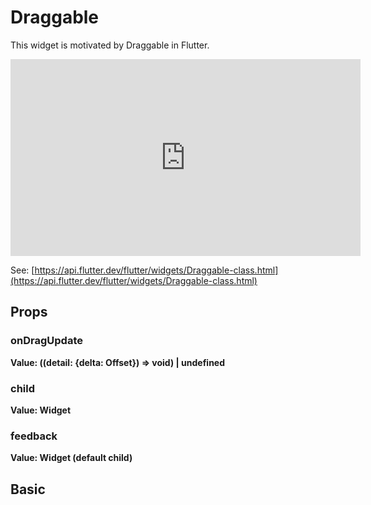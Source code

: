 
<Meta of={Stories} />

# Draggable

This widget is motivated by Draggable in Flutter.

<iframe
	width="560"
	height="315"
	src="https://www.youtube.com/embed/q4x2G_9-Mu0"
	title="YouTube video player"
	frameborder="0"
	allow="accelerometer; autoplay; clipboard-write; encrypted-media; gyroscope; picture-in-picture; web-share"
	allowfullscreen
></iframe>

See: [https://api.flutter.dev/flutter/widgets/Draggable-class.html](https://api.flutter.dev/flutter/widgets/Draggable-class.html)

## Props

### onDragUpdate

**Value: ((detail: \{delta: Offset\}) => void) | undefined**

### child

**Value: Widget**

### feedback

**Value: Widget (default child)**

## Basic

<Story of={Stories.Basic} />
